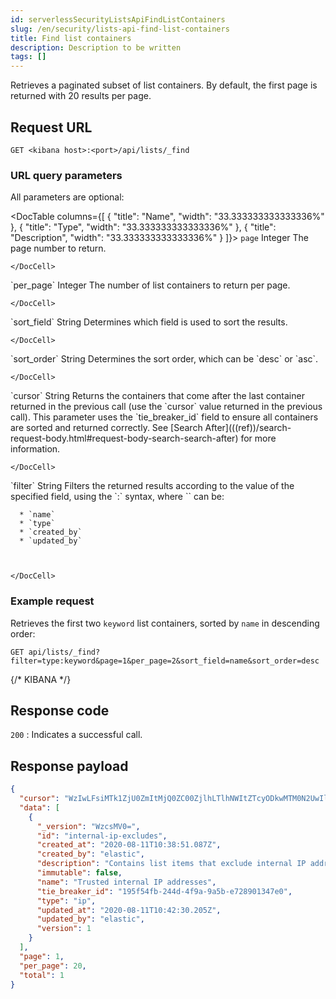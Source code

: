 ```yaml
---
id: serverlessSecurityListsApiFindListContainers
slug: /en/security/lists-api-find-list-containers
title: Find list containers
description: Description to be written
tags: []
---
```


<div id="lists-api-find-list-containers"></div>

Retrieves a paginated subset of list containers. By default, the first page is
returned with 20 results per page.

## Request URL

`GET <kibana host>:<port>/api/lists/_find`

### URL query parameters

All parameters are optional:

<DocTable columns={[
  {
    "title": "Name",
    "width": "33.333333333333336%"
  },
  {
    "title": "Type",
    "width": "33.333333333333336%"
  },
  {
    "title": "Description",
    "width": "33.333333333333336%"
  }
]}>
  <DocRow>
    <DocCell>`page`</DocCell>
    <DocCell>Integer</DocCell>
    <DocCell>
      The page number to return.
      
      
    </DocCell>
  </DocRow>
  <DocRow>
    <DocCell>`per_page`</DocCell>
    <DocCell>Integer</DocCell>
    <DocCell>
      The number of list containers to return per page.
      
      
    </DocCell>
  </DocRow>
  <DocRow>
    <DocCell>`sort_field`</DocCell>
    <DocCell>String</DocCell>
    <DocCell>
      Determines which field is used to sort the results.
      
      
    </DocCell>
  </DocRow>
  <DocRow>
    <DocCell>`sort_order`</DocCell>
    <DocCell>String</DocCell>
    <DocCell>
      Determines the sort order, which can be `desc` or `asc`.
      
      
    </DocCell>
  </DocRow>
  <DocRow>
    <DocCell>`cursor`</DocCell>
    <DocCell>String</DocCell>
    <DocCell>
      Returns the containers that come after the last container
      returned in the previous call (use the `cursor` value returned in the previous
      call). This parameter uses the `tie_breaker_id` field to ensure all containers
      are sorted and returned correctly.
      See [Search After](((ref))/search-request-body.html#request-body-search-search-after) for more information.
      
      
    </DocCell>
  </DocRow>
  <DocRow>
    <DocCell>`filter`</DocCell>
    <DocCell>String</DocCell>
    <DocCell>
      Filters the returned results according to the value of the
      specified field, using the `<field name>:<field value>` syntax, where
      `<field name>` can be:
      
      * `name`
      * `type`
      * `created_by`
      * `updated_by`

      
      
    </DocCell>
  </DocRow>
</DocTable>

### Example request

Retrieves the first two `keyword` list containers, sorted by `name` in
descending order:

```console
GET api/lists/_find?filter=type:keyword&page=1&per_page=2&sort_field=name&sort_order=desc
```
{/* KIBANA */}

## Response code

`200` 
    : Indicates a successful call.

## Response payload

```json
{
  "cursor": "WzIwLFsiMTk1ZjU0ZmItMjQ0ZC00ZjlhLTlhNWItZTcyODkwMTM0N2UwIl1d",
  "data": [
    {
      "_version": "WzcsMV0=",
      "id": "internal-ip-excludes",
      "created_at": "2020-08-11T10:38:51.087Z",
      "created_by": "elastic",
      "description": "Contains list items that exclude internal IP addresses from detection rule matches.",
      "immutable": false,
      "name": "Trusted internal IP addresses",
      "tie_breaker_id": "195f54fb-244d-4f9a-9a5b-e728901347e0",
      "type": "ip",
      "updated_at": "2020-08-11T10:42:30.205Z",
      "updated_by": "elastic",
      "version": 1
    }
  ],
  "page": 1,
  "per_page": 20,
  "total": 1
}
```
